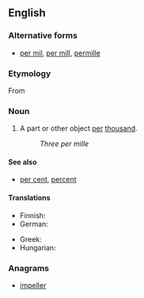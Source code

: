 {{wikipedia}}
==English==

===Alternative forms===
* [[per mil]], [[per mill]], [[permille]]

===Etymology===
From {{etyl|la|en}} {{term|per|lang=la}} {{term|mīlle||thousand|lang=la}}

===Noun===
{{en-noun|per mille}}

# A part or other object [[per]] [[thousand]].
#: ''Three per mille''

====See also====
* [[per cent]], [[percent]]

====Translations====
{{trans-top|per thousand}}
* Finnish: {{t+|fi|promille}}
* German: {{t+|de|Promille|n}}
{{trans-mid}}
* Greek: {{t|el|τοις χιλίοις}}
* Hungarian: {{t|hu|ezrelék}}
{{trans-bottom}}

===Anagrams===
* [[impeller#English|impeller]]